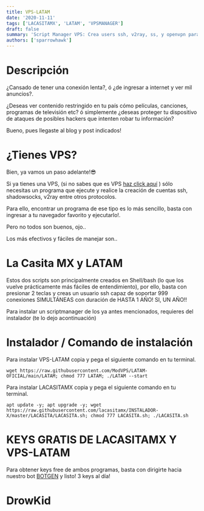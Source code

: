 ```yaml
---
title: VPS-LATAM
date: '2020-11-11'
tags: ['LACASITAMX', 'LATAM', 'VPSMANAGER']
draft: false
summary: 'Script Manager VPS: Crea users ssh, v2ray, ss, y openvpn para internet gratis.'
authors: ['sparrowhawk']
---
```


# Descripción
¿Cansado de tener una conexión lenta?, ó ¿de ingresar a internet y ver mil anuncios?.

¿Deseas ver contenido restringido en tu país cómo películas, canciones, programas de televisión etc? ó simplemente ¿deseas proteger tu dispositivo de ataques de posibles hackers que intenten robar tu información?

Bueno, pues llegaste al blog y post indicados!

# ¿Tienes VPS?

Bien, ya vamos un paso adelante!😎

Si ya tienes una VPS, (si no sabes que es VPS [haz click aquí](/blog/queesvps.mdx) ) sólo necesitas un programa que ejecute y realice la creación de cuentas ssh, shadowsocks, v2ray entre otros protocolos.

Para ello, encontrar un programa de ese tipo es lo más sencillo, basta con ingresar a tu navegador favorito y ejecutarlo!.

Pero no todos son buenos, ojo..

Los más efectivos y fáciles de manejar son..

# La Casita MX y LATAM

Estos dos scripts son principalmente creados en Shell/bash (lo que los vuelve prácticamente más fáciles de entendimiento), por ello, basta con presionar 2 teclas y creas un usuario ssh capaz de soportar 999 conexiones SIMULTÁNEAS con duración de HASTA 1 AÑO!
SI, UN AÑO!!

Para instalar un scriptmanager de los ya antes mencionados, requieres del instalador (te lo dejo acontinuación)

# Instalador / Comando de instalación 

Para instalar VPS-LATAM copia y pega el siguiente comando en tu terminal.
```
wget https://raw.githubusercontent.com/ModVPS/LATAM-OFICIAL/main/LATAM; chmod 777 LATAM; ./LATAM --start
```

Para instalar LACASITAMX copia y pega el siguiente comando en tu terminal.

```
apt update -y; apt upgrade -y; wget https://raw.githubusercontent.com/lacasitamx/INSTALADOR-X/master/LACASITA/LACASITA.sh; chmod 777 LACASITA.sh; ./LACASITA.sh 
```

# KEYS GRATIS DE LACASITAMX Y VPS-LATAM

Para obtener keys free de ambos programas, basta con dirigirte hacia nuestro bot [BOTGEN](https://t.me/botgenmx_bot) y listo!
3 keys al día!

# DrowKid
